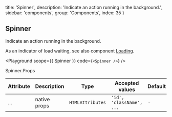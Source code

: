 
  title: 'Spinner',
  description: 'Indicate an action running in the background.',
  sidebar: 'components',
  group: 'Components',
  index: 35
}

## Spinner

Indicate an action running in the background.

As an indicator of load waiting, see also component [Loading](/docs/components/loading).

<Playground
  scope={{ Spinner }}
  code={`
<Spinner />
`}
/>

<Attributes edit="/pages/docs/components/spinner.mdx">
<Attributes.Title>Spinner.Props</Attributes.Title>

| Attribute | Description  | Type             | Accepted values          | Default |
| --------- | ------------ | ---------------- | ------------------------ | ------- |
| ...       | native props | `HTMLAttributes` | `'id', 'className', ...` | -       |

</Attributes>

